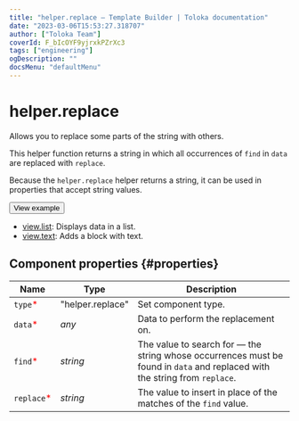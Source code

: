 ```yaml
---
title: "helper.replace — Template Builder | Toloka documentation"
date: "2023-03-06T15:53:27.318707"
author: ["Toloka Team"]
coverId: F_bIcOYF9yjrxkPZrXc3
tags: ["engineering"]
ogDescription: ""
docsMenu: "defaultMenu"
---
```



# helper.replace

Allows you to replace some parts of the string with others.

This helper function returns a string in which all occurrences of `find` in `data` are replaced with `replace`.

Because the `helper.replace` helper returns a string, it can be used in properties that accept string values.

<Button themeColor="light" view="default" size="l" type="link" url="https://ya.cc/t/11ypBlCg42Qp6o">View example</Button>

<Cut title="Components used in the example">

- [view.list](/docs/template-builder/reference/view.list): Displays data in a list.
- [view.text](/docs/template-builder/reference/view.text): Adds a block with text.

</Cut>

## Component properties {#properties}

**Name** | **Type** | **Description**
----- | ----- | -----
`type`<span style="color: red">\*</span> | "helper.replace" | Set component type.
`data`<span style="color: red">\*</span> | _any_ | Data to perform the replacement on.
`find`<span style="color: red">\*</span> | _string_ | The value to search for — the string whose occurrences must be found in `data` and replaced with the string from `replace`.
`replace`<span style="color: red">\*</span> | _string_ | The value to insert in place of the matches of the `find` value.

<ContactSupport/>
